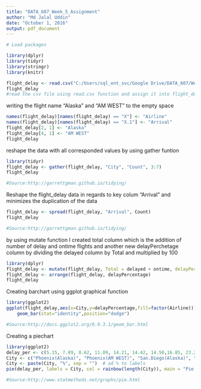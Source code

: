---
title: "DATA_607_Week_5_Assignment"
author: "Md Jalal Uddin"
date: "October 1, 2016"
output: pdf_document
---

```{r}
# Load packages 

library(dplyr)
library(tidyr)
library(stringr)
library(knitr)

```


```{r}
flight_delay <- read.csv("C:/Users/sql_ent_svc/Google Drive/DATA_607/Week_5_Assignment/Arrival_delay.csv", header = TRUE, sep = "," , stringsAsFactors = FALSE)
flight_delay
#read the csv file using read.csv function and assign it into flight_delay variable. 

```

writing the flight name "Alaska" and "AM WEST" to the empty space
```{r}
names(flight_delay)[names(flight_delay) == "X"] <- "Airline"
names(flight_delay)[names(flight_delay) == "X.1"] <- "Arrival"
flight_delay[2, 1] <- "Alaska"
flight_delay[4, 1] <- "AM WEST"
flight_delay

```

reshape the data with all corresponded values  by using gather funtion
```{r}
library(tidyr)
flight_delay <- gather(flight_delay, "City", "Count", 3:7)
flight_delay

#Source:http://garrettgman.github.io/tidying/

```

Reshape the flight_delay data in regards to key colum "Arrival" and minimizes the duplication of the data
```{r}

flight_delay <- spread(flight_delay, "Arrival", Count)
flight_delay

#Source:http://garrettgman.github.io/tidying/

```

by using mutate function I created total column which is the addition of number of delay and ontime flights and another new delayPerchetage column by dividing the delayed column by Total and multiplied by 100
```{r}
library(dplyr)
flight_delay <- mutate(flight_delay, Total = delayed + ontime, delayPercentage = delayed / Total * 100)
flight_delay <- arrange(flight_delay, delayPercentage)
flight_delay

```

Creating barchart using ggplot graphical function
```{r}
library(ggplot2)
ggplot(flight_delay,aes(x=City,y=delayPercentage,fill=factor(Airline)))+
    geom_bar(stat="identity",position="dodge")

#Source:http://docs.ggplot2.org/0.9.3.1/geom_bar.html
```


Creating a piechart 
```{r}
library(ggplot2)
delay_per <- c(5.15, 7.89, 8.62, 11.09, 14.21, 14.42, 14.50,16.85, 23.28,28,73)
City <- c("Phoenix(Alaska)", "Phoenix(AM WEST)", "San.Diego(Alaska)", "Los.Angeles(Alaska)", "Seattle(Alaska)", "Los.Angeles(AM WEST)", "San.Diego(AM WEST)", "San.Francisco(Alaska)", "Seattle(AM WEST)", "San.Francisco(AM WEST)" )
City <- paste(City, "%", sep = "")  # ad % to labels 
pie(delay_per, labels = City, col = rainbow(length(City)), main = "Pie Chart of Delay Flights")

#Source:http://www.statmethods.net/graphs/pie.html

```



